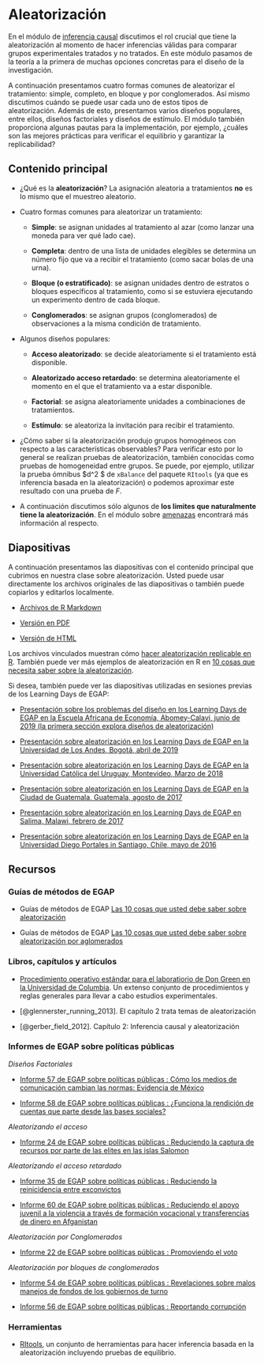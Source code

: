 # Aleatorización {.tabset}

En el módulo de [inferencia causal](inferencia-causal.html) discutimos el rol crucial  que tiene la aleatorización al momento de hacer inferencias válidas para comparar grupos experimentales tratados y no tratados. En este módulo pasamos de la teoría a la primera de muchas opciones concretas para el diseño de la investigación.



A continuación presentamos cuatro formas comunes de aleatorizar el tratamiento: simple, completo, en bloque y por conglomerados. Así mismo discutimos cuándo se puede usar cada uno de estos tipos de aleatorización. Además de esto, presentamos varios diseños populares, entre ellos, diseños factoriales y diseños de estímulo. El módulo también proporciona algunas pautas para la implementación,  por ejemplo, ¿cuáles son las mejores prácticas para verificar el equilibrio y garantizar la replicabilidad?

## Contenido principal

- ¿Qué es la **aleatorización**? La asignación aleatoria a tratamientos **no** es lo mismo que el muestreo aleatorio.

- Cuatro formas comunes para aleatorizar un tratamiento:

    - **Simple**: se asignan unidades al tratamiento al azar (como lanzar una moneda para ver qué lado cae).

    - **Completa**: dentro de una lista de unidades elegibles se determina un número fijo que va a recibir el tratamiento (como sacar bolas de una urna).

    - **Bloque (o estratificado)**: se asignan unidades dentro de estratos o bloques específicos al tratamiento, como si se estuviera ejecutando un experimento dentro de cada bloque.
      
    - **Conglomerados**: se asignan grupos (conglomerados) de observaciones a la misma condición de tratamiento.
    
- Algunos diseños populares:
    
    - **Acceso aleatorizado**: se decide aleatoriamente si el tratamiento está disponible.
    
    - **Aleatorizado acceso retardado**: se determina aleatoriamente el momento en el que el tratamiento va a estar disponible.
    
    - **Factorial**: se asigna aleatoriamente unidades a combinaciones de tratamientos.
    
    - **Estímulo**: se aleatoriza la invitación para recibir el tratamiento.

- ¿Cómo saber si la aleatorización produjo  grupos homogéneos con respecto a las características observables? Para verificar esto por lo general se realizan pruebas de aleatorización, también conocidas como pruebas de homogeneidad entre grupos. Se puede, por ejemplo, utilizar la prueba ómnibus $d^2 $ de `xBalance` del paquete `RItools` (ya que es  inferencia basada en la  aleatorización) o podemos aproximar este resultado con una prueba de $F$.

- A continuación discutimos sólo algunos de **los limites que naturalmente tiene la aleatorización**. En el módulo sobre [amenazas](threats-to-internal-validity-of-randomized-experiments.html) encontrará más información al respecto.

##  Diapositivas

A continuación presentamos las diapositivas con el contenido principal que cubrimos en nuestra clase sobre aleatorización.  Usted puede usar directamente los archivos originales de las diapositivas o también puede copiarlos y editarlos localmente.

- [Archivos de R Markdown](https://egap.github.io/learningdays-resources/Slides_esp/randomization-slides.Rmd)

- [Versión en PDF](https://egap.github.io/learningdays-resources/Slides_esp/randomization-slides.pdf)

- [Versión de HTML](https://egap.github.io/learningdays-resources/Slides_esp/randomization-slides.html)

Los archivos vinculados muestran cómo [hacer aleatorización replicable en R](https://egap.github.io/learningdays-resources/Exercises/randomization-exercises.Rmd). También puede ver más ejemplos de aleatorización en R en [10 cosas que necesita saber sobre la aleatorización](https://egap.org/resource/10-things-to-know-about-randomization/).

Si desea, también puede ver las diapositivas utilizadas en sesiones previas de los Learning Days de EGAP:

- [Presentación sobre los problemas del diseño en los Learning Days de EGAP en la Escuela Africana de Economía, Abomey-Calavi, junio de 2019 (la primera sección explora diseños de aleatorización)](https://egap.github.io/learningdays-resources/Slides/Examples/threats-benin.pdf)

- [Presentación sobre aleatorización en los Learning Days de EGAP en la Universidad de Los Andes, Bogotá, abril de 2019](https://egap.github.io/learningdays-resources/Slides/Examples/randomization-bogota.pdf)

- [Presentación sobre aleatorización en los Learning Days de EGAP en la Universidad Católica del Uruguay, Montevideo, Marzo de 2018](https://egap.github.io/learningdays-resources/Slides/Examples/randomization-montevideo.pdf)

- [Presentación sobre aleatorización en los Learning Days de EGAP en la Ciudad de Guatemala, Guatemala, agosto de  2017](https://egap.github.io/learningdays-resources/Slides/Examples/randomization-guatemala.pdf)

- [Presentación sobre aleatorización en los Learning Days de EGAP en Salima, Malawi, febrero de 2017](https://egap.github.io/learningdays-resources/Slides/Examples/randomization-malawi.pdf)

- [Presentación sobre aleatorización en los Learning Days de EGAP en la  Universidad Diego Portales in Santiago, Chile, mayo de 2016](https://egap.github.io/learningdays-resources/Slides/Examples/randomization-santiago.pdf)


## Recursos 

### Guías de métodos de EGAP

- Guías de métodos de EGAP [Las 10 cosas que usted debe saber sobre aleatorización](https://egap.org/es/resource/10-cosas-que-debe-saber-sobre-la-aleatorizacion/)

- Guías de métodos de EGAP [Las 10 cosas que usted debe saber sobre aleatorización por aglomerados](https://egap.org/es/resource/10-cosas-sobre-la-aleatorizacion-por-aglomerados/)

### Libros, capítulos y artículos

- [Procedimiento operativo estándar para el laboratiorio de Don Green en la Universidad de Columbia](https://github.com/acoppock/Green-Lab-SOP). Un extenso conjunto de procedimientos  y reglas generales para llevar a cabo estudios experimentales.

- [@glennerster_running_2013]. El capítulo 2 trata temas de aleatorización 

- [@gerber_field_2012]. Capítulo 2: Inferencia causal y aleatorización

### Informes de EGAP sobre políticas públicas  

*Diseños Factoriales*

- [Informe 57 de EGAP sobre políticas públicas  : Cómo los medios de comunicación cambian las normas: Evidencia de México](https://egap.org/resource/how-media-influence-social-norms-evidence-from-mexico/)

- [Informe 58 de EGAP sobre políticas públicas  : ¿Funciona la rendición de cuentas que parte desde las bases sociales?](https://egap.org/resource/does-bottom-up-accountability-work-evidence-from-uganda/)

*Aleatorizando el acceso*

- [Informe 24 de EGAP sobre políticas públicas  : Reduciendo la captura de recursos por parte de las elites en las islas Salomon](https://egap.org/resource/brief-24-reducing-elite-capture-in-the-solomon-islands/)

*Aleatorizando el acceso retardado*

  - [Informe 35 de EGAP sobre políticas públicas  : Reduciendo la reinicidencia  entre exconvictos](https://egap.org/resource/brief-35-reducing-reconvictions-among-released-prisoners/)

  - [Informe 60 de EGAP sobre políticas públicas  : Reduciendo el apoyo juvenil a la violencia a través de formación vocacional y transferencias de dinero en Afganistan](https://egap.org/resource/reducing-youth-support-for-violence-through-training-and-cash-transfers-in-afghanistan/)

*Aleatorización por Conglomerados*

  - [Informe 22 de EGAP sobre políticas públicas  : Promoviendo el voto](https://egap.org/resource/brief-22-getting-out-the-vote/)

*Aleatorización por bloques de conglomerados*

  - [Informe 54 de EGAP sobre políticas públicas  : Revelaciones sobre malos manejos de fondos de los gobiernos de turno](https://egap.org/resource/evidence-from-mexico-the-effect-of-incumbent-malfeasance-revelations/)

  - [Informe 56 de EGAP sobre políticas públicas  : Reportando corrupción](https://egap.org/resource/reporting-corruption-in-nigeria-testing-the-effects-of-norms-nudges/)

  
### Herramientas

- [RItools](https://cran.r-project.org/web/packages/RItools/index.html), un conjunto de herramientas para hacer inferencia basada en la aleatorización incluyendo pruebas de equilibrio.
 
